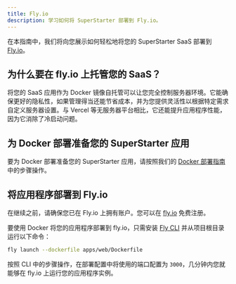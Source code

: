 ```yaml
---
title: Fly.io
description: 学习如何将 SuperStarter 部署到 Fly.io。
---
```


在本指南中，我们将向您展示如何轻松地将您的 SuperStarter SaaS 部署到 [Fly.io](https://fly.io/)。

## 为什么要在 fly.io 上托管您的 SaaS？
将您的 SaaS 应用作为 Docker 镜像自托管可以让您完全控制服务器环境。它能确保更好的隐私性，如果管理得当还能节省成本，并为您提供灵活性以根据特定需求自定义服务器设置。与 Vercel 等无服务器平台相比，它还能提升应用程序性能，因为它消除了冷启动问题。

## 为 Docker 部署准备您的 SuperStarter 应用
要为 Docker 部署准备您的 SuperStarter 应用，请按照我们的 [Docker 部署指南](/zh/deployment/docker) 中的步骤操作。

## 将应用程序部署到 Fly.io
在继续之前，请确保您已在 Fly.io 上拥有账户。您可以在 [fly.io](https://fly.io/) 免费注册。

要使用 Docker 将您的应用程序部署到 fly.io，只需安装 [Fly CLI](https://fly.io/docs/cli/) 并从项目根目录运行以下命令：
```sh Terminal
fly launch --dockerfile apps/web/Dockerfile
```
按照 CLI 中的步骤操作，在部署配置中将使用的端口配置为 `3000`，几分钟内您就能够在 fly.io 上运行您的应用程序实例。